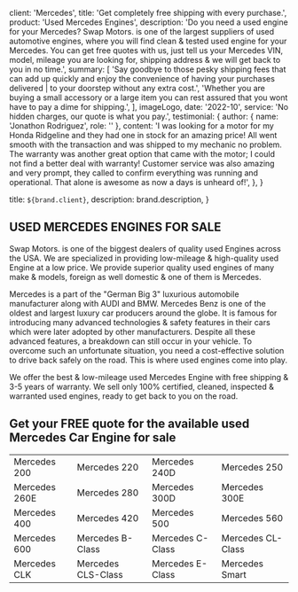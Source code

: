 
  client: 'Mercedes',
  title: 'Get completely free shipping with every purchase.',
  product: 'Used Mercedes Engines',
  description:
    'Do you need a used engine for your Mercedes? Swap Motors. is one of the largest suppliers of used automotive engines, where you will find clean & tested used engine for your Mercedes. You can get free quotes with us, just tell us your Mercedes VIN, model, mileage you are looking for, shipping address & we will get back to you in no time.',
  summary: [
    'Say goodbye to those pesky shipping fees that can add up quickly and enjoy the convenience of having your purchases delivered | to your doorstep without any extra cost.',
    'Whether you are buying a small accessory or a large item you can rest assured that you wont have to pay a dime for shipping.',
  ],
  imageLogo,
  date: '2022-10',
  service: 'No hidden charges, our quote is what you pay.',
  testimonial: {
    author: { name: 'Jonathon Rodriguez', role: '' },
    content:
      'I was looking for a motor for my Honda Ridgeline and they had one in stock for an amazing price! All went smooth with the transaction and was shipped to my mechanic no problem. The warranty was another great option that came with the motor; I could not find a better deal with warranty! Customer service was also amazing and very prompt, they called to confirm everything was running and operational. That alone is awesome as now a days is unheard of!',
  },
}

  title: `${brand.client}`,
  description: brand.description,
}

## USED MERCEDES ENGINES FOR SALE

Swap Motors. is one of the biggest dealers of quality used Engines across the USA. We are specialized in providing low-mileage & high-quality used Engine at a low price. We provide superior quality used engines of many make & models, foreign as well domestic & one of them is Mercedes.

Mercedes is a part of the "German Big 3" luxurious automobile manufacturer along with AUDI and BMW. Mercedes Benz is one of the oldest and largest luxury car producers around the globe. It is famous for introducing many advanced technologies & safety features in their cars which were later adopted by other manufacturers. Despite all these advanced features, a breakdown can still occur in your vehicle. To overcome such an unfortunate situation, you need a cost-effective solution to drive back safely on the road. This is where used engines come into play.

We offer the best & low-mileage used Mercedes Engine with free shipping & 3-5 years of warranty. We sell only 100% certified, cleaned, inspected & warranted used engines, ready to get back to you on the road.

## Get your FREE quote for the available used Mercedes Car Engine for sale

|               |                    |                  |                   |
| ------------- | ------------------ | ---------------- | ----------------- |
| Mercedes 200  | Mercedes 220       | Mercedes 240D    | Mercedes 250      |
| Mercedes 260E | Mercedes 280       | Mercedes 300D    | Mercedes 300E     |
| Mercedes 400  | Mercedes 420       | Mercedes 500     | Mercedes 560      |
| Mercedes 600  | Mercedes B-Class   | Mercedes C-Class | Mercedes CL-Class |
| Mercedes CLK  | Mercedes CLS-Class | Mercedes E-Class | Mercedes Smart    |
